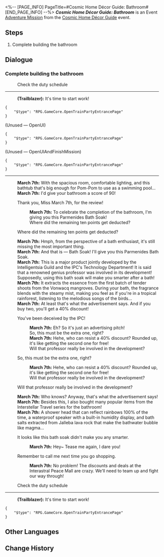 <%-- [PAGE_INFO]
PageTitle=#Cosmic Home Décor Guide: Bathroom#
[END_PAGE_INFO] --%>
{{Stub|Dialogue.}}
{{Mission Infobox
|id            = 8027118
|title         = 
|image         = <!--Mission Cosmic Home Décor Guide Bathroom.png-->
|type          = Adventure
|event_name    = Cosmic Home Décor Guide
|chapter       = Cosmic Home Décor Guide
|requirements  = [[Adventure Mission]] ''[[Cosmic Home Décor Guide: Bedroom]]'' completed
|summary       = <!--official mission summary from Fate's Atlas-->
|characters    = March 7th; Trailblazer
|startLocation = [[Astral Express]] - [[Party Car]]
|world         = Astral Express
|area          = Party Car
|prev          = Cosmic Home Décor Guide: Bedroom
|next          = 
|rewards       = 
}}
'''''Cosmic Home Décor Guide: Bathroom''''' is an Event [[Adventure Mission]] from the [[Cosmic Home Décor Guide]] event.

==Steps==
# Complete building the bathroom

<!--
==Gameplay Notes==

--><!--
==Trial Character==

-->
==Dialogue==
{{Stub Dialogue}}
===Complete building the bathroom{{subst:void|<!--802711802-->}}===
{{Mission Description|type=adventure|location=Party Car|A Bathroom Q&A<br /><br />Q: Where do the Express Crew usually take their baths?<br />A: In their own rooms.<br /><br />Q: But some don't have a bathroom in their room.<br />A: Hidden designs, my friend.<br /><br />Q: Isn't Dan Heng's room the Archives? There's a hidden bathroom in there?<br />A: The Azure Dragon ablutes all, my friend.}}
{{Dialogue Start}}

:{{DIcon|Travel Log}} Check the duty schedule
----
:'''(Trailblazer):''' It's time to start work!
<pre>{
	"$type": "RPG.GameCore.OpenTrainPartyEntrancePage"
}</pre>

;(Unused &mdash; OpenUI)
<pre>{
	"$type": "RPG.GameCore.OpenTrainPartyEntrancePage"
}</pre>

;(Unused &mdash; OpenUIAndFinishMission)
<pre>{
	"$type": "RPG.GameCore.OpenTrainPartyEntrancePage"
}</pre>
----
:'''March 7th:''' With the spacious room, comfortable lighting, and this bathtub that's big enough for Pom-Pom to use as a swimming pool...
:'''March 7th:''' I'd give your bathroom a score of 90!
:{{DIcon|Arrow}} Thank you, Miss March 7th, for the review!
::'''March 7th:''' To celebrate the completion of the bathroom, I'm giving you this Parmenides Bath Soak!
::Where did the remaining ten points get deducted?
:{{DIcon|Arrow}} Where did the remaining ten points get deducted?
:'''March 7th:''' Hmph, from the perspective of a bath enthusiast, it's still missing the most important thing.
:'''March 7th:''' And that is &mdash; Bath Soak! I'll give you this Parmenides Bath Soak.
:'''March 7th:''' This is a major product jointly developed by the Intelligentsia Guild and the IPC's Technology Department! It is said that a renowned genius professor was involved in its development! Supposedly, using this bath soak will make you smarter after a bath!
:'''March 7th:''' It extracts the essence from the first batch of tender shoots from the Vonwacq mangroves. During your bath, the fragrance blends with the steamy mist, making you feel as if you're in a tropical rainforest, listening to the melodious songs of the birds...
:'''March 7th:''' At least that's what the advertisement says. And if you buy two, you'll get a 40% discount!
:{{DIcon|Arrow}} You've been deceived by the IPC!
::'''March 7th:''' Eh? So it's just an advertising pitch!
::So, this must be the extra one, right?
::'''March 7th:''' Hehe, who can resist a 40% discount? Rounded up, it's like getting the second one for free!
::Will that professor really be involved in the development?
:{{DIcon|Arrow}} So, this must be the extra one, right?
::'''March 7th:''' Hehe, who can resist a 40% discount? Rounded up, it's like getting the second one for free!
::Will that professor really be involved in the development?
:{{DIcon|Arrow}} Will that professor really be involved in the development?
:'''March 7th:''' Who knows? Anyway, that's what the advertisement says!
:'''March 7th:''' Besides this, I also bought many popular items from the Interstellar Travel series for the bathroom!
:'''March 7th:''' A shower head that can reflect rainbows 100% of the time, a waterproof speaker with a built-in humidity display, and bath salts extracted from Jalleba lava rock that make the bathwater bubble like magma...
:{{DIcon|Arrow}} It looks like this bath soak didn't make you any smarter.
::'''March 7th:''' Hey~ Tease me again, I dare you!
:{{DIcon|Arrow}} Remember to call me next time you go shopping.
::'''March 7th:''' No problem! The discounts and deals at the Interastral Peace Mall are crazy. We'll need to team up and fight our way through!
:{{tx}}

:{{DIcon|Travel Log}} Check the duty schedule
----
:'''(Trailblazer):''' It's time to start work!
<pre>{
	"$type": "RPG.GameCore.OpenTrainPartyEntrancePage"
}</pre>
{{Dialogue End}}

==Other Languages==
{{Other Languages
|en   = Cosmic Home Décor Guide: Bathroom
|zhs  = 宇宙家装指南：浴室篇
|zht  = 宇宙家裝指南：浴室篇
|ja   = コズミック・ハウジングガイド：バスルーム
|ko   = 우주 인테리어 가이드: 욕실편
|es   = Guía de decoración galáctica: cuarto de baño
|fr   = Guide de décoration cosmique&nbsp;: Salle de bain
|ru   = Идеи декора для космического дома: Ванная
|th   = คู่มือแต่งบ้านแห่งจักรวาล: ห้องอาบน้ำ
|vi   = Hướng Dẫn Trang Trí Nhà Vũ Trụ: Phòng Tắm
|de   = Leitfaden für galaktisches Heimdekor: Bad
|id   = Panduan Dekorasi Rumah Alam Semesta: Kamar Mandi
|pt   = Guia de Decoração Cósmica: Banheiro
}}

==Change History==
{{Change History|2.7}}
